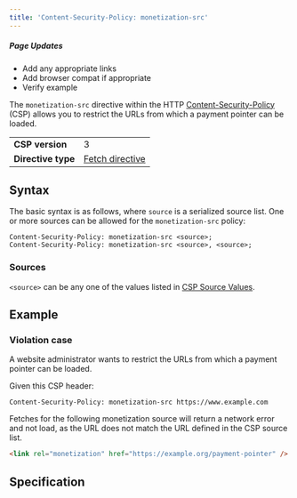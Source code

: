 ```yaml
---
title: 'Content-Security-Policy: monetization-src'
---
```



<div class="draft"><h5>Page Updates</h5><ul><li>Add any appropriate links</li><li>Add browser compat if appropriate</li><li>Verify example</li></ul></div>

The `monetization-src` directive within the HTTP <a href="https://developer.mozilla.org/en-US/docs/Web/HTTP/Headers/Content-Security-Policy" target="_blank">Content-Security-Policy</a> (CSP) allows you to restrict the URLs from which a payment pointer can be loaded.

<table>
  <tbody>
    <tr>
      <td><strong>CSP version</strong></td>
      <td>3</td>
    </tr>
    <tr>
      <td><strong>Directive type</strong></td>
      <td><a href="https://developer.mozilla.org/en-US/docs/Glossary/Fetch_directive" target="_blank">Fetch directive</a></td>
    </tr>
  </tbody>
</table>

## Syntax

The basic syntax is as follows, where `source` is a serialized source list. One or more sources can be allowed for the `monetization-src` policy:

```http
Content-Security-Policy: monetization-src <source>;
Content-Security-Policy: monetization-src <source>, <source>;
```

### Sources

`<source>` can be any one of the values listed in <a href="https://developer.mozilla.org/en-US/docs/Web/HTTP/Headers/Content-Security-Policy/Sources#sources" target="_blank">CSP Source Values</a>.

## Example

### Violation case

A website administrator wants to restrict the URLs from which a payment pointer can be loaded.

Given this CSP header:

```http
Content-Security-Policy: monetization-src https://www.example.com
```

Fetches for the following monetization source will return a network error and not load, as the URL does not match the URL defined in the CSP source list.

```html
<link rel="monetization" href="https://example.org/payment-pointer" />
```
 
## Specification

<Specifications link="content-security-policy"></Specifications>